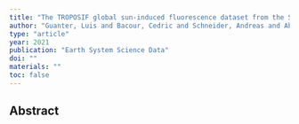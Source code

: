```yaml
---
title: "The TROPOSIF global sun-induced fluorescence dataset from the Sentinel-5P TROPOMI mission"
author: "Guanter, Luis and Bacour, Cedric and Schneider, Andreas and Aben, Ilse and van Kempen, Tim A and Maignan, Fabienne and Retscher, Christian and Kohler, Philipp and Frankenberg, Christian and Joiner, Joanna and others"
type: "article"
year: 2021
publication: "Earth System Science Data"
doi: ""
materials: ""
toc: false
---
```


## Abstract

